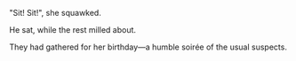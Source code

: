 "Sit! Sit!", she squawked.

He sat, while the rest milled about.

They had gathered for her birthday—a humble soirée of the usual suspects.
